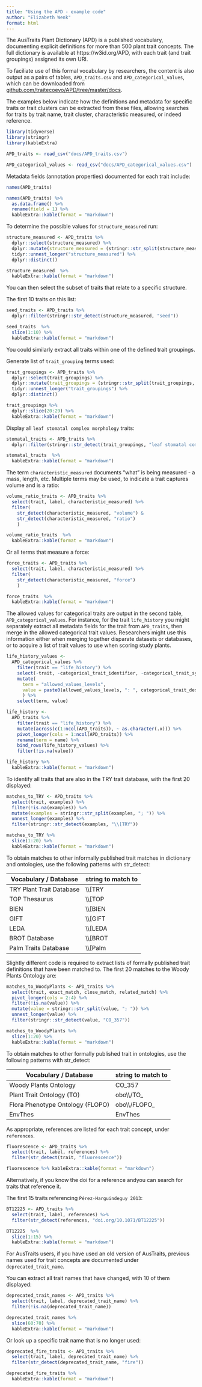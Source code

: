 ```yaml
---
title: "Using the APD - example code"
author: "Elizabeth Wenk"
format: html
---
```


The AusTraits Plant Dictionary (APD) is a published vocabulary, documenting explicit definitions for more than 500 plant trait concepts. The full dictionary is available at https://w3id.org/APD, with each trait (and trait groupings) assigned its own URI.

To faciliate use of this formal vocabulary by researchers, the content is also output as a pairs of tables, `APD_traits.csv` and `APD_categorical_values`, which can be downloaded from [github.com/traitecoevo/APD/tree/master/docs](https://github.com/traitecoevo/APD/tree/master/docs).

The examples below indicate how the definitions and metadata for specific traits or trait clusters can be extracted from these files, allowing searches for traits by trait name, trait cluster, characteristic measured, or indeed reference.

```r

library(tidyverse)
library(stringr)
library(kableExtra)

APD_traits <- read_csv("docs/APD_traits.csv")

APD_categorical_values <- read_csv("docs/APD_categorical_values.csv")

```

Metadata fields (annotation properties) documented for each trait include:

```r

names(APD_traits)
```

```r

names(APD_traits) %>% 
  as.data.frame() %>% 
  rename(field = 1) %>%
  kableExtra::kable(format = "markdown")
```

To determine the possible values for `structure_measured` run:

```r

structure_measured <- APD_traits %>%
  dplyr::select(structure_measured) %>%
  dplyr::mutate(structure_measured = (stringr::str_split(structure_measured, "; "))) %>%
  tidyr::unnest_longer("structure_measured") %>%
  dplyr::distinct()
```

```r

structure_measured  %>%
  kableExtra::kable(format = "markdown")
```

You can then select the subset of traits that relate to a specific structure.

The first 10 traits on this list:

```r

seed_traits <- APD_traits %>%
  dplyr::filter(stringr::str_detect(structure_measured, "seed"))
```

```r

seed_traits  %>%
  slice(1:10) %>%
  kableExtra::kable(format = "markdown")
```

You could similarly extract all traits within one of the defined trait groupings.

Generate list of `trait_grouping` terms used:

```r

trait_groupings <- APD_traits %>%
  dplyr::select(trait_groupings) %>%
  dplyr::mutate(trait_groupings = (stringr::str_split(trait_groupings, "; "))) %>%
  tidyr::unnest_longer("trait_groupings") %>%
  dplyr::distinct()
```

```r

trait_groupings %>% 
  dplyr::slice(20:29) %>%
  kableExtra::kable(format = "markdown")
```

Display all `leaf stomatal complex morphology` traits:

```r

stomatal_traits <- APD_traits %>%
  dplyr::filter(stringr::str_detect(trait_groupings, "leaf stomatal complex morphology trait"))
```

```r

stomatal_traits  %>%
  kableExtra::kable(format = "markdown")
```

The term `characteristic_measured` documents "what" is being measured - a mass, length, etc. Multiple terms may be used, to indicate a trait captures volume and is a ratio:

```r

volume_ratio_traits <- APD_traits %>%
  select(trait, label, characteristic_measured) %>%
  filter(
    str_detect(characteristic_measured, "volume") &
    str_detect(characteristic_measured, "ratio") 
    )
```

```r

volume_ratio_traits  %>%
  kableExtra::kable(format = "markdown")
```

Or all terms that measure a force:

```r

force_traits <- APD_traits %>%
  select(trait, label, characteristic_measured) %>%
  filter(
    str_detect(characteristic_measured, "force") 
    )
```

```r

force_traits  %>%
  kableExtra::kable(format = "markdown")
```

The allowed values for categorical traits are output in the second table, `APD_categorical_values`. For instance, for the trait `life_history` you might separately extract all metadata fields for the trait from `APD_traits`, then merge in the allowed categorical trait values. Researchers might use this information either when merging together disparate datasets or databases, or to acquire a list of trait values to use when scoring study plants.

```r

life_history_values <-
  APD_categorical_values %>%
    filter(trait == "life_history") %>%
    select(-trait, -categorical_trait_identifier, -categorical_trait_synonyms) %>%
    mutate(
      term = "allowed_values_levels",
      value = paste0(allowed_values_levels, ": ", categorical_trait_description)
      ) %>%
    select(term, value)

life_history <- 
  APD_traits %>% 
    filter(trait == "life_history") %>%
    mutate(across(c(1:ncol(APD_traits)), ~ as.character(.x))) %>%
    pivot_longer(cols = 1:ncol(APD_traits)) %>%
    rename(term = name) %>%
    bind_rows(life_history_values) %>%
    filter(!is.na(value))
```

```r

life_history %>%
  kableExtra::kable(format = "markdown")
```

To identify all traits that are also in the TRY trait database, with the first 20 displayed:

```r

matches_to_TRY <- APD_traits %>%
  select(trait, examples) %>%
  filter(!is.na(examples)) %>%
  mutate(examples = stringr::str_split(examples, "; ")) %>%
  unnest_longer(examples) %>%
  filter(stringr::str_detect(examples, "\\[TRY"))

```

```r

matches_to_TRY %>%
  slice(1:20) %>%
  kableExtra::kable(format = "markdown")
```

To obtain matches to other informally published trait matches in dictionary and ontologies, use the following patterns with str_detect:

| Vocabulary / Database    | string to match to |
|--------------------------|--------------------|
| TRY Plant Trait Database | \\\\\[TRY          |
| TOP Thesaurus            | \\\\\[TOP          |
| BIEN                     | \\\\\[BIEN         |
| GIFT                     | \\\\\[GIFT         |
| LEDA                     | \\\\\[LEDA         |
| BROT Database            | \\\\\[BROT         |
| Palm Traits Database     | \\\\\[Palm         |

Slightly different code is required to extract lists of formally published trait definitions that have been matched to. The first 20 matches to the Woody Plants Ontology are:

```r

matches_to_WoodyPlants <- APD_traits %>%
  select(trait, exact_match, close_match, related_match) %>%
  pivot_longer(cols = 2:4) %>%
  filter(!is.na(value)) %>%
  mutate(value = stringr::str_split(value, "; ")) %>%
  unnest_longer(value) %>%
  filter(stringr::str_detect(value, "CO_357"))
```

```r

matches_to_WoodyPlants %>%
  slice(1:20) %>%
  kableExtra::kable(format = "markdown")
```

To obtain matches to other formally published trait in ontologies, use the following patterns with str_detect:

| Vocabulary / Database            | string to match to |
|----------------------------------|--------------------|
| Woody Plants Ontology            | CO_357             |
| Plant Trait Ontology (TO)        | obo\\\\/TO\_       |
| Flora Phenotype Ontology (FLOPO) | obo\\\\/FLOPO\_    |
| EnvThes                          | EnvThes            |

As appropriate, references are listed for each trait concept, under `references`.

```r

fluorescence <- APD_traits %>%
  select(trait, label, references) %>%
  filter(str_detect(trait, "fluorescence"))
```

```r

fluorescence %>% kableExtra::kable(format = "markdown")
```

Alternatively, if you know the doi for a reference andyou can search for traits that reference it.

The first 15 traits referencing `Pérez-Harguindeguy 2013`:

```r

BT12225 <- APD_traits %>%
  select(trait, label, references) %>%
  filter(str_detect(references, "doi.org/10.1071/BT12225"))
```

```r

BT12225  %>%
  slice(1:15) %>%
  kableExtra::kable(format = "markdown")
```

For AusTraits users, if you have used an old version of AusTraits, previous names used for trait concepts are documented under `deprecated_trait_name`.

You can extract all trait names that have changed, with 10 of them displayed:

```r

deprecated_trait_names <- APD_traits %>%
  select(trait, label, deprecated_trait_name) %>%
  filter(!is.na(deprecated_trait_name))
```

```r

deprecated_trait_names %>%
  slice(60:70) %>%
  kableExtra::kable(format = "markdown")

```

Or look up a specific trait name that is no longer used:

```r

deprecated_fire_traits <- APD_traits %>%
  select(trait, label, deprecated_trait_name) %>%
  filter(str_detect(deprecated_trait_name, "fire"))
```

```r

deprecated_fire_traits %>%
  kableExtra::kable(format = "markdown")
```
